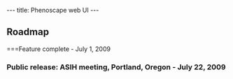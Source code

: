 ---
title: Phenoscape web UI
---

==Roadmap==

===Feature complete - July 1, 2009
===Public release: ASIH meeting, Portland, Oregon - July 22, 2009===